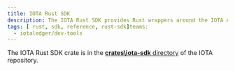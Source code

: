 ```yaml
---
title: IOTA Rust SDK
description: The IOTA Rust SDK provides Rust wrappers around the IOTA API. Using the SDK, you can interact with IOTA networks using the Rust programming language.
tags: [ rust, sdk, reference, rust-sdk]teams:
  - iotaledger/dev-tools
---
```



The IOTA Rust SDK crate is in the [**crates\iota-sdk** directory](https://github.com/iotaledger/iota/tree/develop/crates/iota-sdk) of the IOTA repository.

<README />
